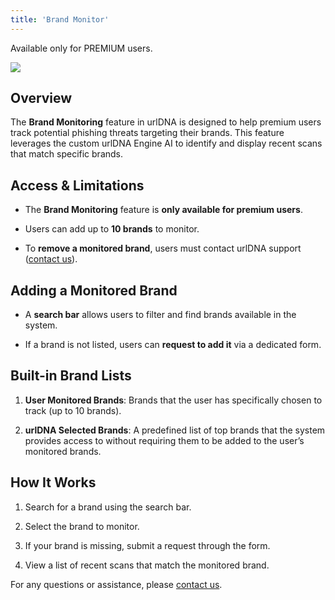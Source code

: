 ```yaml
---
title: 'Brand Monitor'
---
```


<Warning>
  Available only for PREMIUM users.
</Warning>

![](/images/brand_monitor.png)

## Overview

The **Brand Monitoring** feature in urlDNA is designed to help premium users track potential phishing threats targeting their brands. This feature leverages the custom urlDNA Engine AI to identify and display recent scans that match specific brands.

## Access & Limitations

* The **Brand Monitoring** feature is **only available for premium users**.

* Users can add up to **10 brands** to monitor.

* To **remove a monitored brand**, users must contact urlDNA support ([contact us]("https://urldna.io/contact-us")).

## Adding a Monitored Brand

* A **search bar** allows users to filter and find brands available in the system.

* If a brand is not listed, users can **request to add it** via a dedicated form.

## Built-in Brand Lists

1. **User Monitored Brands**: Brands that the user has specifically chosen to track (up to 10 brands).

2. **urlDNA Selected Brands**: A predefined list of top brands that the system provides access to without requiring them to be added to the user’s monitored brands.

## How It Works

1. Search for a brand using the search bar.

2. Select the brand to monitor.

3. If your brand is missing, submit a request through the form.

4. View a list of recent scans that match the monitored brand.

For any questions or assistance, please [contact us](https://urldna.io/contact-us).